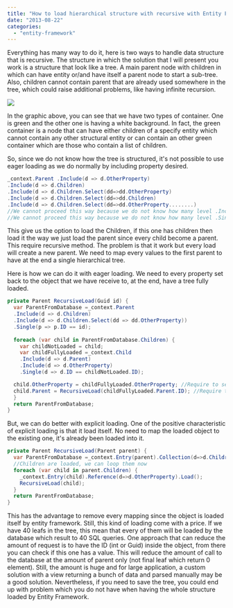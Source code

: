 ```yaml
---
title: "How to load hierarchical structure with recursive with Entity Framework 5"
date: "2013-08-22"
categories: 
  - "entity-framework"
---
```


Everything has many way to do it, here is two ways to handle data structure that is recursive. The structure in which the solution that I will present you work is a structure that look like a tree. A main parent node with children in which can have entity or/and have itself a parent node to start a sub-tree. Also, children cannot contain parent that are already used somewhere in the tree, which could raise additional problems, like having infinite recursion.

![](images/hiearchicalStructure-400x400.png)

In the graphic above, you can see that we have two types of container. One is green and the other one is having a white background. In fact, the green container is a node that can have either children of a specify entity which cannot contain any other structural entity or can contain an other green container which are those who contain a list of children.

So, since we do not know how the tree is structured, it's not possible to use eager loading as we do normally by including property desired.


```csharp
_context.Parent .Include(d => d.OtherProperty)
.Include(d => d.Children)
.Include(d => d.Children.Select(dd=>dd.OtherProperty)
.Include(d => d.Children.Select(dd=>dd.Children)
.Include(d => d.Children.Select(dd=>dd.OtherProperty........) 
//We cannot proceed this way because we do not know how many level .Include(d => d.Children.Select(dd=>dd.Children.......)
//We cannot proceed this way because we do not know how many level .Single(p => p.ID == id); 
```

This give us the option to load the Children, if this one has children then load it the way we just load the parent since every child become a parent. This require recursive method. The problem is that it work but every load will create a new parent. We need to map every values to the first parent to have at the end a single hierarchical tree.

Here is how we can do it with eager loading. We need to every property set back to the object that we have receive to, at the end, have a tree fully loaded.


```csharp
private Parent RecursiveLoad(Guid id) { 
  var ParentFromDatabase =_context.Parent 
  .Include(d => d.Children) 
  .Include(d => d.Children.Select(dd => dd.OtherProperty)) 
  .Single(p => p.ID == id); 
  
  foreach (var child in ParentFromDatabase.Children) { 
    var childNotLoaded = child; 
    var childFullyLoaded =_context.Child 
    .Include(d => d.Parent)
    .Include(d => d.OtherProperty)
    .Single(d => d.ID == childNotLoaded.ID);

  child.OtherProperty = childFullyLoaded.OtherProperty; //Require to set back the value because we want by reference to have everything in the tree 
  child.Parent = RecursiveLoad(childFullyLoaded.Parent.ID); //Require to set back the value because we want by reference to have everything in the tree 
  } 
  return ParentFromDatabase; 
} 
```

But, we can do better with explicit loading. One of the positive characteristic of explicit loading is that it load itself. No need to map the loaded object to the existing one, it's already been loaded into it.


```csharp
private Parent RecursiveLoad(Parent parent) { 
  var ParentFromDatabase =_context.Entry(parent).Collection(d=>d.Children);
  //Children are loaded, we can loop them now 
  foreach (var child in parent.Children) {
    _context.Entry(child).Reference(d=>d.OtherProperty).Load(); 
    RecursiveLoad(child); 
  } 
  return ParentFromDatabase; 
} 
```

This has the advantage to remove every mapping since the object is loaded itself by entity framework. Still, this kind of loading come with a price. If we have 40 leafs in the tree, this mean that every of them will be loaded by the database which result to 40 SQL queries. One approach that can reduce the amount of request is to have the ID (int or Guid) inside the object, from there you can check if this one has a value. This will reduce the amount of call to the database at the amount of parent only (not final leaf which return 0 element). Still, the amount is huge and for large application, a custom solution with a view returning a bunch of data and parsed manually may be a good solution. Nevertheless, if you need to save the tree, you could end up with problem which you do not have when having the whole structure loaded by Entity Framework.
